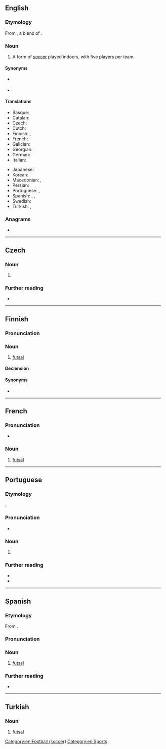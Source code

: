 {{also|Futsal}}
==English==
{{wikipedia}}

===Etymology===
From {{bor|en|pt|futsal}}, a blend of {{m|pt|[[futebol]] de [[salão]]|lit=hall football}}.

===Noun===
{{en-noun|-}}

# A form of [[soccer]] played indoors, with five players per team.

====Synonyms====
* {{l|en|five-a-side}} {{l|en|football}}
* {{l|en|[[indoor]] [[soccer]]}}

====Translations====
{{trans-top|form of soccer}}
* Basque: {{t|eu|areto-futbol}}
* Catalan: {{t+|ca|futbol sala|m}}
* Czech: {{t+|cs|futsal|m}}
* Dutch: {{t+|nl|zaalvoetbal|n}}
* Finnish: {{t|fi|salijalkapallo}}, {{t+|fi|futsal}}
* French: {{t+|fr|futsal|m}}
* Galician: {{t|gl|fútbol sala}}
* Georgian: {{t|ka|ფუტსალი}}
* German: {{t+|de|Futsal|m}}
* Italian: {{t+|it|calcetto|m}}
{{trans-mid}}
* Japanese: {{t+|ja|フットサル|tr=futtosaru|sc=Jpan}}
* Korean: {{t+|ko|풋살|sc=Kore}}
* Macedonian: {{t|mk|мал фудбал|m}}, {{t|mk|футсал|m}}
* Persian: {{t+|fa|فوتسال|tr=futsâl}}
* Portuguese: {{t+|pt|futsal|m}}, {{t+|pt|futebol de salão|m}}
* Spanish: {{t|es|futsal|m}} {{q|Latin America}}, {{t|es|fútbol sala}}, {{t|es|futsala|m}}
* Swedish: {{t|sv|futsal}}
* Turkish: {{t|tr|futsal}}, {{t|tr|salon futbolu}}
{{trans-bottom}}

===Anagrams===
* {{anagrams|en|a=aflstu|faults|flatus|ustalf}}

[[Category:en:Football (soccer)]]
[[Category:en:Sports]]

----

==Czech==

===Noun===
{{cs-noun|g=m}}

# {{l|en|futsal}}

===Further reading===
* {{R:ASCS}}

----

==Finnish==

===Pronunciation===
{{fi-p}}

===Noun===
{{fi-noun}}

# [[#English|futsal]]

====Declension====
{{fi-decl-risti|futsal|||a|i=0}}

====Synonyms====
* {{l|fi|salijalkapallo}}

----

==French==

===Pronunciation===
* {{fr-IPA|foute.sal}}

===Noun===
{{fr-noun|m|-}}

# [[#English|futsal]]
#: {{syn|fr|football en salle}}

----

==Portuguese==

===Etymology===
{{blend|pt|futebol|salão|alt1=futebol (de)|lit=hall football}}.

===Pronunciation===
{{pt-IPA}}
* {{rhymes|pt|al|aw|s=2}}

===Noun===
{{pt-noun|m|-}}

# {{l|en|futsal}} {{gloss|form of soccer}}
#: {{syn|pt|futebol de salão}}

===Further reading===
* {{R:pt:Infopédia}}
* {{R:pt:Priberam}}

{{topics|pt|Sports}}

----

==Spanish==
{{wikipedia|Fútbol sala|lang=es}}

===Etymology===
From {{bor|es|pt|futsal}}.

===Pronunciation===
{{es-IPA}}

===Noun===
{{es-noun|m|-}}

# {{lb|es|Latin America}} [[#English|futsal]] {{gloss|form of soccer}}
#: {{syn|es|fútbol sala|fútbol de salón|fútsal|futsala|microfútbol}}

===Further reading===
* {{R:DRAE}}

{{C|es|Sports}}

----

==Turkish==
{{wp|lang=tr}}

===Noun===
{{head|tr|noun}}

# [[#English|futsal]]

{{C|tr|Sports}}